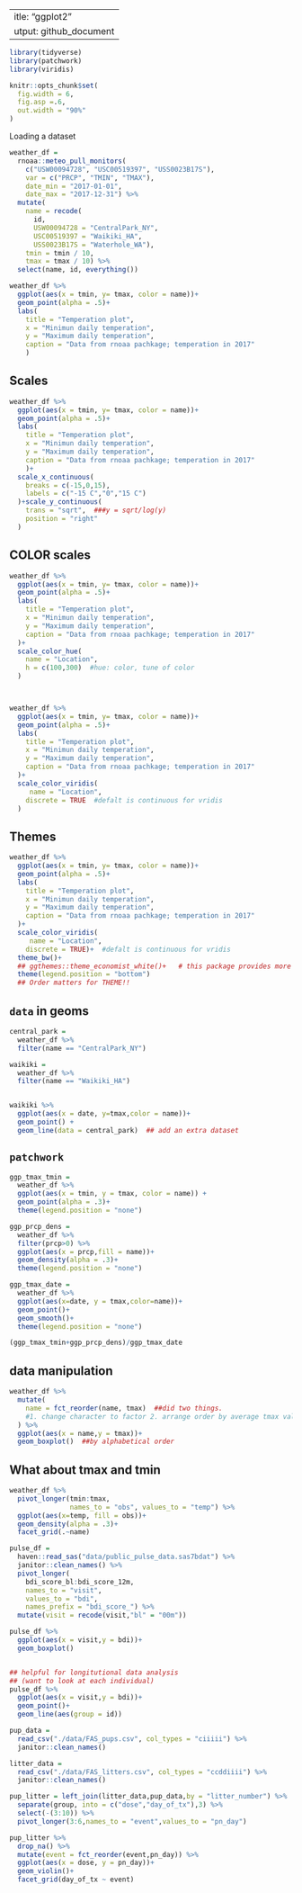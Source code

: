  ---
title: "ggplot2"
output: github_document
---


```r
library(tidyverse)
library(patchwork)
library(viridis)

knitr::opts_chunk$set(
  fig.width = 6,
  fig.asp =.6,
  out.width = "90%"
)
```


Loading a dataset

```r
weather_df = 
  rnoaa::meteo_pull_monitors(
    c("USW00094728", "USC00519397", "USS0023B17S"),
    var = c("PRCP", "TMIN", "TMAX"), 
    date_min = "2017-01-01",
    date_max = "2017-12-31") %>%
  mutate(
    name = recode(
      id, 
      USW00094728 = "CentralPark_NY", 
      USC00519397 = "Waikiki_HA",
      USS0023B17S = "Waterhole_WA"),
    tmin = tmin / 10,
    tmax = tmax / 10) %>%
  select(name, id, everything())
```



```r
weather_df %>% 
  ggplot(aes(x = tmin, y= tmax, color = name))+
  geom_point(alpha = .5)+
  labs(
    title = "Temperation plot",
    x = "Minimun daily temperation",
    y = "Maximum daily temperation",
    caption = "Data from rnoaa pachkage; temperation in 2017"
    )
```


## Scales


```r
weather_df %>% 
  ggplot(aes(x = tmin, y= tmax, color = name))+
  geom_point(alpha = .5)+
  labs(
    title = "Temperation plot",
    x = "Minimun daily temperation",
    y = "Maximum daily temperation",
    caption = "Data from rnoaa pachkage; temperation in 2017"
    )+
  scale_x_continuous(
    breaks = c(-15,0,15),
    labels = c("-15 C","0","15 C")
  )+scale_y_continuous(
    trans = "sqrt",  ###y = sqrt/log(y)
    position = "right"
  )
```


## COLOR scales

```r
weather_df %>% 
  ggplot(aes(x = tmin, y= tmax, color = name))+
  geom_point(alpha = .5)+
  labs(
    title = "Temperation plot",
    x = "Minimun daily temperation",
    y = "Maximum daily temperation",
    caption = "Data from rnoaa pachkage; temperation in 2017"
  )+
  scale_color_hue(
    name = "Location",
    h = c(100,300)  #hue: color, tune of color
  )    




```




```r
weather_df %>% 
  ggplot(aes(x = tmin, y= tmax, color = name))+
  geom_point(alpha = .5)+
  labs(
    title = "Temperation plot",
    x = "Minimun daily temperation",
    y = "Maximum daily temperation",
    caption = "Data from rnoaa pachkage; temperation in 2017"
  )+
  scale_color_viridis(
     name = "Location",
    discrete = TRUE  #defalt is continuous for vridis
  )


```


## Themes

```r
weather_df %>% 
  ggplot(aes(x = tmin, y= tmax, color = name))+
  geom_point(alpha = .5)+
  labs(
    title = "Temperation plot",
    x = "Minimun daily temperation",
    y = "Maximum daily temperation",
    caption = "Data from rnoaa pachkage; temperation in 2017"
  )+
  scale_color_viridis(
     name = "Location",
    discrete = TRUE)+  #defalt is continuous for vridis
  theme_bw()+  
  ## ggthemes::theme_economist_white()+   # this package provides more themes
  theme(legend.position = "bottom")
  ## Order matters for THEME!!


```


## `data` in geoms

```r
central_park = 
  weather_df %>% 
  filter(name == "CentralPark_NY")

waikiki = 
  weather_df %>% 
  filter(name == "Waikiki_HA")


waikiki %>% 
  ggplot(aes(x = date, y=tmax,color = name))+
  geom_point() + 
  geom_line(data = central_park)  ## add an extra dataset

```


## `patchwork`

```r
ggp_tmax_tmin = 
  weather_df %>% 
  ggplot(aes(x = tmin, y = tmax, color = name)) +
  geom_point(alpha = .3)+
  theme(legend.position = "none")

ggp_prcp_dens = 
  weather_df %>%
  filter(prcp>0) %>% 
  ggplot(aes(x = prcp,fill = name))+
  geom_density(alpha = .3)+
  theme(legend.position = "none")

ggp_tmax_date = 
  weather_df %>% 
  ggplot(aes(x=date, y = tmax,color=name))+
  geom_point()+
  geom_smooth()+
  theme(legend.position = "none")

(ggp_tmax_tmin+ggp_prcp_dens)/ggp_tmax_date

```

## data manipulation


```r
weather_df %>% 
  mutate(
    name = fct_reorder(name, tmax)  ##did two things.
    #1. change character to factor 2. arrange order by average tmax value
  ) %>% 
  ggplot(aes(x = name,y = tmax))+
  geom_boxplot()  ##by alphabetical order
```


## What about tmax and tmin


```r
weather_df %>% 
  pivot_longer(tmin:tmax, 
               names_to = "obs", values_to = "temp") %>% 
  ggplot(aes(x=temp, fill = obs))+
  geom_density(alpha = .3)+
  facet_grid(.~name)
```


```r
pulse_df = 
  haven::read_sas("data/public_pulse_data.sas7bdat") %>% 
  janitor::clean_names() %>% 
  pivot_longer(
    bdi_score_bl:bdi_score_12m,
    names_to = "visit",
    values_to = "bdi",
    names_prefix = "bdi_score_") %>%
  mutate(visit = recode(visit,"bl" = "00m")) 

pulse_df %>% 
  ggplot(aes(x = visit,y = bdi))+
  geom_boxplot()


## helpful for longitutional data analysis
## (want to look at each individual)
pulse_df %>% 
  ggplot(aes(x = visit,y = bdi))+
  geom_point()+
  geom_line(aes(group = id))

```


```r
pup_data = 
  read_csv("./data/FAS_pups.csv", col_types = "ciiiii") %>% 
  janitor::clean_names()

litter_data = 
  read_csv("./data/FAS_litters.csv", col_types = "ccddiiii") %>% 
  janitor::clean_names()

pup_litter = left_join(litter_data,pup_data,by = "litter_number") %>% 
  separate(group, into = c("dose","day_of_tx"),3) %>% 
  select(-(3:10)) %>% 
  pivot_longer(3:6,names_to = "event",values_to = "pn_day") 

pup_litter %>% 
  drop_na() %>% 
  mutate(event = fct_reorder(event,pn_day)) %>% 
  ggplot(aes(x = dose, y = pn_day))+
  geom_violin()+
  facet_grid(day_of_tx ~ event)

```




